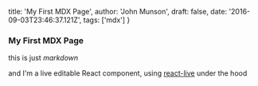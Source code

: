 
  title: 'My First MDX Page',
  author: 'John Munson',
  draft: false,
  date: '2016-09-03T23:46:37.121Z',
  tags: ['mdx']
}

### My First MDX Page

this is just _markdown_

<PureComponent text="I'm a real life React component imported into an mdx file."/>

and I'm a live editable React component, using [react-live](https://github.com/FormidableLabs/react-live) under the hood

<LiveEdit code={componentClassExample} />
